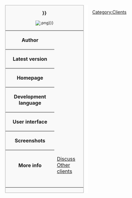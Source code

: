 <div style="border-right: 1em solid white; float: left; clear: left; margin-right: 1em;">
<div class="infobox" style="width: 20em; text-align: left; font-size: 90%; float: none; margin: 0px; border: 1px solid #AAAAAA; background-color: #F9F9F9;">
<div style="text-align:center; font-size: 120%;">'''{{{name|{{PAGENAME}}}}}'''</div>
<div id="level-infobox-image" style="text-align:center;">[[Image:{{{image|{{PAGENAME}}.png}}}]]<br /><!--

This won't work unless the ParserExtensions are installed on this wiki:

{{#ifexist: Image:{{{image|{{PAGENAME}}.png}}}||''There is no image of this client - <span class="plainlinks">[{{fullurl:Special:Upload|wpDestFile={{{image|{{PAGENAMEE}}.png}}}}} upload one]</span>!''}}

--></div>
<table>
<tr><th>Author</th><td class="note">{{{author|''Unknown''}}}</td></tr>
<tr><th>Latest version</th><td class="note">{{{version|''Unknown''}}}</td></tr>
<tr><th>Homepage</th><td class="note">{{{website|''Unknown''}}}</td></tr>
<tr><th>Development language</th><td class="note">{{{devlanguage|''Unknown''}}}</td></tr>
<tr><th>User interface</th><td class="note">{{{ui|''Unknown''}}}</td></tr>
<tr><th>Screenshots</th><td class="note">{{{screenshots|''None''}}}</td></tr>
<tr><th>More info</th><td class="note">[[Talk:{{PAGENAME}}|Discuss]]<br/>[[Clients|Other clients]]</td></tr>
<tr><td colspan="2" style="text-align:center;">{{{footnotes|}}}</td></tr>
</table>
</div></div><noinclude> <!-- don't put any newlines here otherwise it puts paragraph markers after the infobox on inclusion pages -->
</noinclude>
{{{description}}}

[[Category:Clients]]